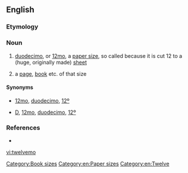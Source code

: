 ==English==

===Etymology===
{{suffix|twelve|mo}}

===Noun===
{{en-noun}}

# {{context|paper}} [[duodecimo]], or [[12mo]], a [[paper size]], so called because it is cut 12 to a (huge, originally made) [[sheet]]
# {{context|printing}} a [[page]], [[book]] etc. of that size

====Synonyms====
* {{sense|page size}} [[12mo]], [[duodecimo]], [[12º]]
* {{sense|book size}} [[D]], [[12mo]], [[duodecimo]], [[12º]]

===References===
* {{R:Websters}}

{{Book-B}}

[[Category:Book sizes]]
[[Category:en:Paper sizes]]
[[Category:en:Twelve]]

[[vi:twelvemo]]